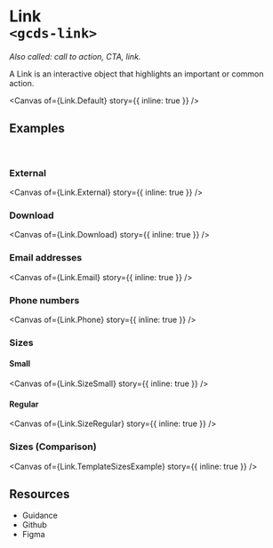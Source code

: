 
<Meta of={Link} name="Overview" />

# Link<br/>`<gcds-link>`

_Also called: call to action, CTA, link._

A Link is an interactive object that highlights an important or common action.

<Canvas
  of={Link.Default}
  story={{ inline: true }}
/>

## Examples
<br/>

### External
<Canvas
  of={Link.External}
  story={{ inline: true }}
/>

### Download
<Canvas
  of={Link.Download}
  story={{ inline: true }}
/>

### Email addresses
<Canvas
  of={Link.Email}
  story={{ inline: true }}
/>

### Phone numbers
<Canvas
  of={Link.Phone}
  story={{ inline: true }}
/>

### Sizes
#### Small
<Canvas
  of={Link.SizeSmall}
  story={{ inline: true }}
/>

#### Regular
<Canvas
  of={Link.SizeRegular}
  story={{ inline: true }}
/>


### Sizes (Comparison)
<Canvas
  of={Link.TemplateSizesExample}
  story={{ inline: true }}
/>

## Resources

<ul>
  <li>
    <gcds-link href="https://design-system.alpha.canada.ca/en/components/link/" target="_blank">Guidance</gcds-link>
  </li>
  <li>
    <gcds-link href="https://github.com/cds-snc/gcds-components/tree/main/packages/web/src/components/gcds-link" target="_blank">Github</gcds-link>
  </li>
  <li>
    <gcds-link href="https://www.figma.com/file/mh2maMG2NBtk41k1O1UGHV/Canadian-Digital-Service%E2%80%A8---GC-Design-System?node-id=817-4607&t=CvcydrJWvNLwlAvY-0" target="_blank">Figma</gcds-link>
  </li>
</ul>
